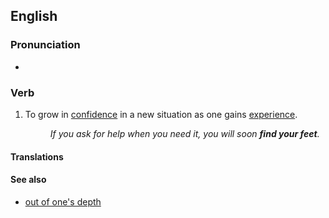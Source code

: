 ==English==

===Pronunciation===
* {{audio|en|en-au-find one's feet.ogg|Audio (AU)}}

===Verb===
{{head|en|verb}}

# {{lb|en|idiomatic}} To grow in [[confidence]] in a new situation as one gains [[experience]].
#: ''If you ask for help when you need it, you will soon '''find your feet'''.''

====Translations====
{{trans-top|grow in confidence}}
{{trans-mid}}
{{trans-bottom}}

====See also====
* [[out of one's depth]]